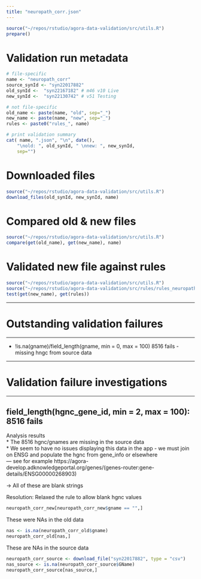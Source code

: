 ```yaml
---
title: "neuropath_corr.json"
---
```


```r
source("~/repos/rstudio/agora-data-validation/src/utils.R")
prepare()
```

# Validation run metadata
```r
# file-specific
name <- "neuropath_corr"
source_synId <- "syn22017882"
old_synId <-  "syn22167182" # m46 v10 Live
new_synId <-  "syn22130742" # v51 Testing

# not file-specific
old_name <- paste(name, "old", sep="_")
new_name <- paste(name, "new", sep="_")
rules <- paste0("rules_", name)

# print validation summary
cat( name, ".json", "\n", date(),
    "\nold: ", old_synId, " \nnew: ", new_synId,
    sep="")
```

# Downloaded files
```r
source("~/repos/rstudio/agora-data-validation/src/utils.R")
download_files(old_synId, new_synId, name)
```

# Compared old & new files
```r
source("~/repos/rstudio/agora-data-validation/src/utils.R")
compare(get(old_name), get(new_name), name)
```


# Validated new file against rules
```r
source("~/repos/rstudio/agora-data-validation/src/utils.R")
source("~/repos/rstudio/agora-data-validation/src/rules/rules_neuropath_corr.R")
test(get(new_name), get(rules))
```
***
# Outstanding validation failures
***
* !is.na(gname)/field_length(gname, min = 0, max = 100)
8516 fails - missing hngc from source data

***
# Validation failure investigations
***

## field_length(hgnc_gene_id, min = 2, max = 100): 8516 fails

Analysis results  
* The 8516 hgnc/gnames are missing in the source data  
* We seem to have no issues displaying this data in the app - we must join on ENSG and populate the hgnc from gene_info or elsewhere  
--- see for example https://agora-develop.adknowledgeportal.org/genes/(genes-router:gene-details/ENSG00000268903)   

-> All of these are blank strings

Resolution: Relaxed the rule to allow blank hgnc values

```r
neuropath_corr_new[neuropath_corr_new$gname == "",]
```
These were NAs in the old data

```r
nas <- is.na(neuropath_corr_old$gname)
neuropath_corr_old[nas,]
```
These are NAs in the source data

```r
neuropath_corr_source <- download_file("syn22017882", type = "csv")
nas_source <- is.na(neuropath_corr_source$GName)
neuropath_corr_source[nas_source,]
```




